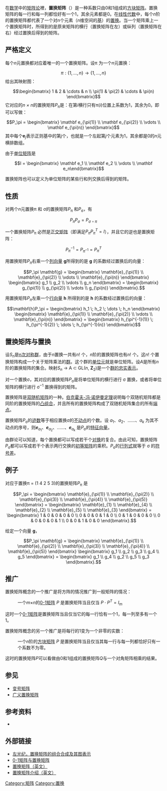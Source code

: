 {{No reference |time=2019-12-15}}

在[[数学|数学]]中的[[矩阵论|矩阵论]]裡，'''置换矩阵'''（{{lang-en|'''permutation matrix'''}}）是一种系数只由0和1组成的[[方块矩阵|方块矩阵]]。置换矩阵的每一行和每一列都恰好有一个1，其余元素都是0。在[[线性代数|线性代数]]中，每个''n''阶的置换矩阵都代表了一个对''n''个元素（''n''维空间的[[基_(代數)|基]]）的[[置换|置换]]。当一个矩阵乘上一个置换矩阵时，所得到的是原来矩阵的横行（置换矩阵在左）或纵列（置换矩阵在右）经过置换后得到的矩阵。

== 严格定义 ==
每个''n''元置换都对应着唯一的一个置换矩阵。设π 为一个''n''元置换：
:<math>\pi : \lbrace 1, \ldots, n \rbrace \to \lbrace 1, \ldots, n \rbrace</math>
给出其映射图：
:<math>\begin{bmatrix} 1 & 2 & \cdots & n \\ \pi(1) & \pi(2) & \cdots & \pi(n) \end{bmatrix} </math>
它对应的''n × n''的置换矩阵''P''<sub>π</sub>是：在第''i''横行只有π(''i'')位置上系数为1，其余为0。即可以写做：
:<math>P_\pi = \begin{bmatrix} \mathbf e_{\pi(1)} \\ \mathbf e_{\pi(2)} \\ \vdots \\ \mathbf e_{\pi(n)} \end{bmatrix} </math>
其中每个<math>\mathbf e_j</math>表示正则基中的第''j''个，也就是一个左起第''j''个元素为1，其余都是0的''n''元横排数组。

由于[[单位矩阵|单位矩阵]]是
:<math>I = \begin{bmatrix} \mathbf e_1 \\ \mathbf e_2 \\ \vdots \\ \mathbf e_n\end{bmatrix}</math>

置换矩阵也可以定义为单位矩阵的某些行和列交换后得到的矩阵。

== 性质 ==

对两个''n''元置换π 和 σ的置换矩阵''P''<sub>π</sub> 和''P''<sub>σ</sub>，有
:<math>P_{\pi} P_{\sigma} = P_{\sigma \circ \pi}</math>

一个置换矩阵''P''<sub>π</sub> 必然是[[正交矩阵|正交矩阵]]（即满足<math>P_{\pi}P_{\pi}^{T} = I</math>），并且它的逆也是置换矩阵：
:<math>P_{\pi}^{-1} = P_{\pi^{-1}} = P_{\pi}^{T}</math>

用置换矩阵<math>P_{\pi}</math>右乘一个[[列向量|列向量]] '''g'''所得到的是 '''g''' 的系数经过置换后的向量：
:<math>P_\pi \mathbf{g} 
= 
\begin{bmatrix}
\mathbf{e}_{\pi(1)} \\
\mathbf{e}_{\pi(2)} \\
\vdots \\
\mathbf{e}_{\pi(n)}
\end{bmatrix}

\begin{bmatrix}
g_1 \\
g_2 \\
\vdots \\
g_n
\end{bmatrix}
=
\begin{bmatrix}
g_{\pi(1)} \\
g_{\pi(2)} \\
\vdots \\
g_{\pi(n)}
\end{bmatrix}.
</math>

用置换矩阵<math>P_{\pi}</math>左乘一个[[行向量|行向量]] '''h''' 所得到的是 '''h''' 的系数经过置换后的向量：
:<math>\mathbf{h}P_\pi
= 
\begin{bmatrix} h_1 \; h_2 \; \dots \; h_n \end{bmatrix}

\begin{bmatrix}
\mathbf{e}_{\pi(1)} \\
\mathbf{e}_{\pi(2)} \\
\vdots \\
\mathbf{e}_{\pi(n)}
\end{bmatrix}
=
\begin{bmatrix} h_{\pi^{-1}(1)} \; h_{\pi^{-1}(2)} \; \dots \; h_{\pi^{-1}(n)} \end{bmatrix}
</math>

== 置换矩阵与置换 ==

设''S<sub>n</sub>''是[[对称群_(n次对称群)|n次对称群]]，由于''n''置换一共有''n''! 个，''n''阶的置换矩阵也有''n''! 个。这''n''! 个置换矩阵构成一个关于矩阵乘法的[[群|群]]。这个群的[[单位元|单位元]]就是单位矩阵。设''A''是所有''n''阶的置换矩阵的集合。映射''S''<sub>''n''</sub> → A ⊂ GL(''n'', '''Z'''<sub>2</sub>)是一个[[群表示|群的忠实表示]]。

对一个置换σ，其对应的置换矩阵''P''<sub>σ</sub>是将单位矩阵的横行进行 σ 置换，或者将单位矩阵的横行进行 σ<sup>−1</sup> 置换得到的矩阵。 

置换矩阵是[[双随机矩阵|双随机矩阵]]的一种。[[伯克霍夫-冯·诺伊曼定理|伯克霍夫-冯·诺伊曼定理]]说明每个双随机矩阵都是同阶的置换矩阵的[[凸组合|凸组合]]，并且所有的置换矩阵构成了双随机矩阵集合的所有[[端点|端点]]。

置换矩阵''P''<sub>σ</sub>的[[迹数|迹数]]等于相应置换σ的[[不动点|不动点]]的个数。设 ''a''<sub>1</sub>、''a''<sub>2</sub>、……、''a''<sub>''k''</sub> 为其不动点的序号，则'''''e'''''<sub>''a''<sub>1</sub></sub>、'''''e'''''<sub>''a''<sub>2</sub></sub>、……、'''''e'''''<sub>''a''<sub>''k''</sub></sub> 是''P''<sub>σ</sub>的[[特征向量|特征向量]]。

由群论可以知道，每个置换都可以写成若干个[[对换|对换]]的复合。由此可知，置换矩阵''P''<sub>σ</sub>都可以写成若干个表示两行交换的[[初等矩阵|初等矩阵]]的乘积。''P''<sub>σ</sub>的[[行列式|行列式]]就等于 σ 的[[符号差|符号差]]。

== 例子 ==
对应于置换π = (1 4 2 5 3)的置换矩阵''P''<sub>π</sub> 是
:<math>P_\pi 
= 
\begin{bmatrix}
\mathbf{e}_{\pi(1)} \\
\mathbf{e}_{\pi(2)} \\
\mathbf{e}_{\pi(3)} \\
\mathbf{e}_{\pi(4)} \\
\mathbf{e}_{\pi(5)} 
\end{bmatrix}
=
\begin{bmatrix}
\mathbf{e}_{1} \\
\mathbf{e}_{4} \\
\mathbf{e}_{2} \\
\mathbf{e}_{5} \\
\mathbf{e}_{3} 
\end{bmatrix}
=
\begin{bmatrix} 
1 & 0 & 0 & 0 & 0 \\
0 & 0 & 0 & 1 & 0 \\
0 & 1 & 0 & 0 & 0 \\
0 & 0 & 0 & 0 & 1 \\
0 & 0 & 1 & 0 & 0 
\end{bmatrix}.
</math>

给定一个向量 '''g'''，
:<math>P_\pi \mathbf{g}
=
\begin{bmatrix}
\mathbf{e}_{\pi(1)} \\
\mathbf{e}_{\pi(2)} \\
\mathbf{e}_{\pi(3)} \\
\mathbf{e}_{\pi(4)} \\
\mathbf{e}_{\pi(5)} 
\end{bmatrix}

\begin{bmatrix}
g_1 \\
g_2 \\
g_3 \\
g_4 \\
g_5
\end{bmatrix}
=
\begin{bmatrix}
g_1 \\
g_4 \\
g_2 \\
g_5 \\
g_3
\end{bmatrix}.
</math>

== 推广 ==
置换矩阵概念的一个推广是将方阵的情况推广到一般矩阵的情况：
:一个''m''×''n''的[[0-1矩阵|0-1矩阵]] ''P'' 是置换矩阵当且仅当 <math>P \cdot P^T = I_m</math>

这时一个[[0-1矩阵|0-1矩阵]]是置换矩阵当且仅当它的每一行恰有一个1，每一列至多有一个1。

置换矩阵概念的另一个推广是将每行的1变为一个非零的实数：
:一个''n''阶的[[方块矩阵|方块矩阵]] ''P'' 是置换矩阵当且仅当其每一行与每一列都恰好只有一个系数不为零。

这时的置换矩阵''P''可以看做由0和1组成的置换矩阵''Q''与一个对角矩阵相乘的结果。

== 参见 ==
* [[变号矩阵|变号矩阵]]
* [[广义置换矩阵|广义置换矩阵]]

== 参考资料 ==
{{Reflist}}

* {{cite book |author=张贤达 |title=矩阵分析与应用 |publisher=清华大学出版社 |edition= |isbn= |language=zh-cn |year=2004}}

== 外部链接 ==
* [https://web.archive.org/web/20160304100602/http://166.111.121.20:9080/mathjournal/SSYJ200101/ssyj200101017.caj.pdf 左光纪，置换矩阵的组合合成及其图表示]
* [http://courseware.ecnudec.com/zsb/zsx/zsx09/zsx09a/zsx09a01/zsx09a013.htm 0-1矩阵与置换矩阵]{{Dead link|date=2019年6月 |bot=InternetArchiveBot |fix-attempted=yes }}
* [https://web.archive.org/web/20081006200458/http://www.physics.arizona.edu/~restrepo/475A/Notes/sourcea/node67.html 置换矩阵（英文）]
* [https://web.archive.org/web/20080308130542/http://www.brynmawr.edu/math/people/stromquist/math203/PermutationMatrices.doc 置换矩阵介绍（英文）]

{{DEFAULTSORT:permutation matrix}}
[[Category:矩阵|Category:矩阵]]
[[Category:置换|Category:置换]]